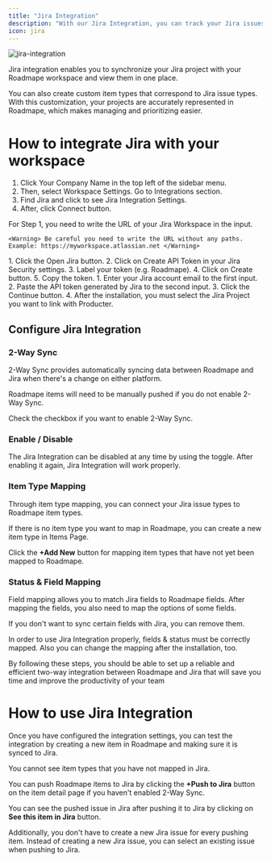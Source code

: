 ```yaml
---
title: "Jira Integration"
description: "With our Jira Integration, you can track your Jira issues strategically in Roadmape, without all the complexity of Jira."
icon: jira
---
```


![jira-integration](/images/jira-integration.png)


Jira integration enables you to synchronize your Jira project with your Roadmape workspace and view them in one place.

You can also create custom item types that correspond to Jira issue types. With this customization, your projects are accurately represented in Roadmape, which makes managing and prioritizing easier.

# How to integrate Jira with your workspace

1. Click Your Company Name in the top left of the sidebar menu.
2. Then, select Workspace Settings. Go to Integrations section.
3. Find Jira and click to see Jira Integration Settings.
4. After, click Connect button.

<Steps>
  <Step title="First Step">
    For Step 1, you need to write the URL of your Jira Workspace in the input.

    <Warning> Be careful you need to write the URL without any paths. Example: https://myworkspace.atlassian.net </Warning>
  </Step>
  <Step title="Second Step">
    1. Click the Open Jira button.
    2. Click on Create API Token in your Jira Security settings.
    3. Label your token (e.g. Roadmape).
    4. Click on Create button.
    5. Copy the token.
  </Step>
  <Step title="Third Step">
    1. Enter your Jira account email to the first input.
    2. Paste the API token generated by Jira to the second input.
    3. Click the Continue button.
    4. After the installation, you must select the Jira Project you want to link with Producter.
  </Step>
</Steps>

## Configure Jira Integration

### 2-Way Sync

2-Way Sync provides automatically syncing data between Roadmape and Jira when there's a change on either platform.

<Note>Roadmape items will need to be manually pushed if you do not enable 2-Way Sync.</Note>

Check the checkbox if you want to enable 2-Way Sync.

### Enable / Disable

The Jira Integration can be disabled at any time by using the toggle. After enabling it again, Jira Integration will work properly.

### Item Type Mapping

Through item type mapping, you can connect your Jira issue types to Roadmape item types.

If there is no item type you want to map in Roadmape, you can create a new item type in Items Page.

Click the **+Add New** button for mapping item types that have not yet been mapped to Roadmape.

### Status & Field Mapping

Field mapping allows you to match Jira fields to Roadmape fields. After mapping the fields, you also need to map the options of some fields.

If you don't want to sync certain fields with Jira, you can remove them.

In order to use Jira Integration properly, fields & status must be correctly mapped. Also you can change the mapping after the installation, too.

By following these steps, you should be able to set up a reliable and efficient two-way integration between Roadmape and Jira that will save you time and improve the productivity of your team

# How to use Jira Integration

Once you have configured the integration settings, you can test the integration by creating a new item in Roadmape and making sure it is synced to Jira.

<Info>You cannot see item types that you have not mapped in Jira.</Info>

You can push Roadmape items to Jira by clicking the **+Push to Jira** button on the item detail page if you haven't enabled 2-Way Sync.

You can see the pushed issue in Jira after pushing it to Jira by clicking on **See this item in Jira** button.

Additionally, you don't have to create a new Jira issue for every pushing item. Instead of creating a new Jira issue, you can select an existing issue when pushing to Jira.





